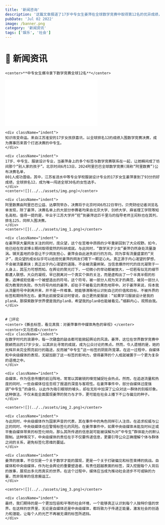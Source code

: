 ```yaml
---
title: '新闻咨询'
description: '这篇文章报道了17岁中专女生姜萍在全球数学竞赛中取得第12名的优异成绩，并成为唯一闯入前30名的女性选手。文章分析了媒体在报道姜萍事件中的角色，指出自媒体和中央级媒体在追逐流量时过度强调她的“中专生”身份，可能加深了社会的刻板印象和偏见。文章呼吁媒体应超越标签化，深入挖掘个体背后的故事，推动社会进步，传递正能量，营造一个更加包容和平等的社会环境。'
pubDate: 'Jul 02 2022'
image: /banner.png
category: '新闻资讯'
tags: ['娱乐', '社会']
---
```


# 📰 新闻资讯
    <center>**中专女生爆冷拿下数学竞赛全球12名**</center>

<div style={{ display: 'flex', justifyContent: 'center', margin: '20px 0' }}>
  <iframe
    src="//player.bilibili.com/player.html?isOutside=true&aid=1855994460&bvid=BV1LW421R7R7&cid=1587328904&p=1"
    scrolling="no"
    border="0"
    frameborder="no"
    framespacing="0"
    allowfullscreen="true"
    style={{ width: '80%', height: '450px' }}
  ></iframe>
</div>


    <div className="indent">
    知识改变命运。来自江苏淮安的17岁女孩获喜讯，以全球排名12的成绩入围数学竞赛决赛，成为赛事历来首个打进决赛的中专生。
    </div>

    <div className="indent">
    17岁、中专生、服装设计专业，当姜萍身上的多个标签与数学竞赛联系在一起，让她瞬间成了坊间那个“别人家的孩子”。北京时间6月13日，2024阿里巴巴全球数学竞赛(简称“阿里数赛”)公布决赛名单，
    801人成功晋级。其中，江苏省涟水中等专业学校服装设计专业的17岁女生姜萍拿到了93分的好成绩，全球排名12，成为唯一闯进全球30名的女性选手。
    </div>
    <center>![](../../assets/img.png)</center>

    <div className="indent">
    阿里数赛由阿里巴巴公益、达摩院举办，决赛将于北京时间6月22日举行。贝壳财经记者浏览名单发现，除了姜萍，决赛名单上的大部分参赛者均来自北京大学、剑桥大学、麻省理工学院等知名高校。值得一提的是，毕业于江苏大学并“挖”到姜萍这匹千里马的指导老师王闰秋也在其列，排名125，同样入围决赛。
    </div>
    <center>![](../../assets/img_1.png)</center>

    <div className="indent">
    在姜萍获大量网友关注的同时，庞众望，这个在苦难中昂扬的少年重新回到了大众视野。如今，他已经在攻读博士期间取得斐然的科研成就。与此同时，“数学天才少女”姜萍仍然身处流量漩涡。铺天盖地的杂音让不少网友担心，姜萍会自此迷失前行的方向。同为享有流量盛宴的“天才”，庞众望的成长似乎可以给担忧姜萍的网友们喂下一颗定心丸。真正源于内心渴望的梦想，不会被流量裹挟；真正出于内心渴望的道路，不会被流量绑架。当信息爆炸时代的目光凝聚于一人身上，其压力可想而知。在舆论的聚光灯下，一切微小的举动都被放大，一切若有似无的细节都遭人联想。大众的凝视，早已脱离对一个真实个体的关注，而是虚构出了一个半真半假的形象，追捧或贬低着一个被塑造出的符号。这个符号，被一部分人视为天才的典范，被另一部分人视为教育的失败。作为符号内核的姜萍，却处于不被看见的黑色地带中。对于姜萍来说，将本我从流量符号中剥离开来，并不是一件难事。她能够清晰地认识到自己的价值和目标，不被外界的标签和期待所左右。姜萍此前接受采访时曾说，自己更热爱服装：“如果学习服装设计是我的planA，那探索数学世界便是我的planB，希望我的planB也能被看见。”细斟内心，观照自我。
    </div>


    # 💬评论
    <center>《撕去标签，看见真我：对姜萍事件中媒体角色的审视》</center>
    <center>文马忠成</center>
    <div className="indent">
    在数字时代的浪潮中，每一次键盘的敲击都可能掀起舆论的风浪。姜萍，这位在世界数学竞赛中脱颖而出的17岁少女，以其非比寻常的成就，成为公众讨论的焦点。然而，令人遗憾的是，她的光辉并未完全照亮前行的路途，反而被“中专生”这一标签的阴影所笼罩。在这一过程中，自媒体和中央级媒体的表现，无疑加剧了这一标签的影响力，使得姜萍的个人成就被置于一个更为复杂的语境之中。
    </div>

    <div className="indent">
    自媒体，作为信息传播的前沿阵地，常常以其敏锐的嗅觉捕捉社会热点。然而，在追逐流量和热度的同时，一些自媒体往往忽视了报道的深度与客观性。在姜萍事件中，部分自媒体过度强调“中专生”的身份，以此作为吸引眼球的噱头，却在无形中加深了公众对这一群体的刻板印象。这种做法，不仅未能全面展现姜萍的努力与才华，更可能在社会上播下不公与偏见的种子。
    </div>

    <center>![](../../assets/img_2.png)</center>

    <div className="indent">
    与此同时，中央级媒体作为国家声音的代表，其在事件中的角色同样引人注目。在追求权威与公正的同时，中央级媒体也应警惕标签化的风险。在姜萍事件中，如果中央级媒体未能及时纠正或平衡自媒体带来的标签化倾向，那么其所传递的信息就可能被误解为对“中专生”群体能力的默认限制。这种情况下，中央级媒体的责任在于不仅要传递信息，更要引导公众正确理解个体与群体之间的关系，避免标签化思维的蔓延。
    </div>

    <div className="indent">
    姜萍的故事，不仅仅是一个关于数学才能的展现，更是一个关于打破偏见和标签束缚的挑战。自媒体和中央级媒体，作为社会舆论的重要塑造者，有责任超越表面的标签，深入挖掘每个人背后的故事，展现出多元而真实的世界。在这个过程中，媒体应当成为推动社会进步不可或缺的力量，而非简单的信息搬运工。
    </div>

    <center>![](../../assets/img_3.png)</center>

    <div className="indent">
    最终，我们期待的是一个更加包容和平等的社会环境，一个能够真正认识到每个人独特价值的世界。在这样的世界里，无论是自媒体还是中央级媒体，都将致力于传递正能量，激发社会的创造力和潜能，让每个人的光芒不再被无谓的标签所遮挡。
    </div>

